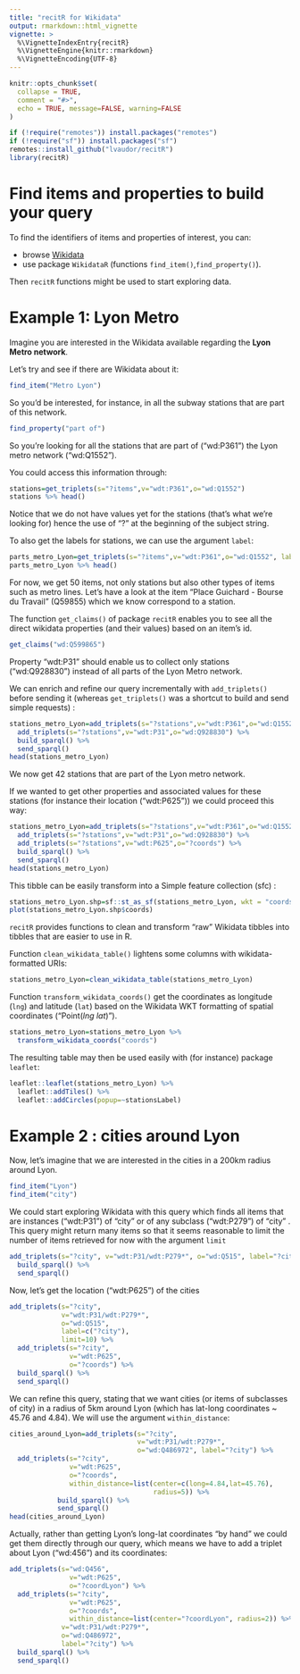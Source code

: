 ```yaml
---
title: "recitR for Wikidata"
output: rmarkdown::html_vignette
vignette: >
  %\VignetteIndexEntry{recitR}
  %\VignetteEngine{knitr::rmarkdown}
  %\VignetteEncoding{UTF-8}
---
```


```r
knitr::opts_chunk$set(
  collapse = TRUE,
  comment = "#>",
  echo = TRUE, message=FALSE, warning=FALSE
)
```

```r
if (!require("remotes")) install.packages("remotes")
if (!require("sf")) install.packages("sf")
remotes::install_github("lvaudor/recitR")
library(recitR)
```


# Find items and properties to build your query

To find the identifiers of items and properties of interest, you can:

- browse [Wikidata](https://www.wikidata.org/wiki/Wikidata:Main_Page) 
- use package `WikidataR` (functions `find_item()`,`find_property()`).

Then `recitR` functions might be used to start exploring data.

# Example 1: Lyon Metro

Imagine you are interested in the Wikidata available regarding the **Lyon Metro network**.

Let's try and see if there are Wikidata about it:

```r
find_item("Metro Lyon")
```

So you'd be interested, for instance, in all the subway stations that are part of this network.

```r
find_property("part of")
```

So you're looking for all the stations that are part of ("wd:P361") the Lyon metro network ("wd:Q1552").

You could access this information through:

```r
stations=get_triplets(s="?items",v="wdt:P361",o="wd:Q1552")
stations %>% head()
```

Notice that we do not have values yet for the stations (that's what we're looking for) hence the use of "?" at the beginning of the subject string.

To also get the labels for stations, we can use the argument `label`:

```r
parts_metro_Lyon=get_triplets(s="?items",v="wdt:P361",o="wd:Q1552", label="?items")
parts_metro_Lyon %>% head()
```

For now, we get 50 items, not only stations but also other types of items such as metro lines. Let's have a look at the item "Place Guichard - Bourse du Travail" (Q59855) which we know correspond to a station.

The function `get_claims()` of package `recitR` enables you to see all the direct wikidata properties (and their values) based on an item's id. 

```r
get_claims("wd:Q599865")
```

Property "wdt:P31" should enable us to collect only stations ("wd:Q928830") instead of all parts of the Lyon Metro network.

We can enrich and refine our query incrementally with `add_triplets()` before sending it (whereas `get_triplets()` was a shortcut to build and send simple requests) :

```r
stations_metro_Lyon=add_triplets(s="?stations",v="wdt:P361",o="wd:Q1552", label="?stations") %>% 
  add_triplets(s="?stations",v="wdt:P31",o="wd:Q928830") %>% 
  build_sparql() %>% 
  send_sparql()
head(stations_metro_Lyon)
```

We now get 42 stations that are part of the Lyon metro network.

If we wanted to get other properties and associated values for these stations (for instance their location ("wdt:P625")) we could proceed this way:

```r
stations_metro_Lyon=add_triplets(s="?stations",v="wdt:P361",o="wd:Q1552", label="?stations") %>% 
  add_triplets(s="?stations",v="wdt:P31",o="wd:Q928830") %>% 
  add_triplets(s="?stations",v="wdt:P625",o="?coords") %>% 
  build_sparql() %>% 
  send_sparql()
head(stations_metro_Lyon)
```

This tibble can be easily transform into a Simple feature collection (sfc) :

```r
stations_metro_Lyon.shp=sf::st_as_sf(stations_metro_Lyon, wkt = "coords")
plot(stations_metro_Lyon.shp$coords)
```


`recitR` provides functions to clean and transform "raw" Wikidata tibbles into tibbles that are easier to use in R.

Function `clean_wikidata_table()` lightens some columns with wikidata-formatted URIs:

```r
stations_metro_Lyon=clean_wikidata_table(stations_metro_Lyon)
```


Function `transform_wikidata_coords()` get the coordinates as longitude (`lng`) and latitude (`lat`) based on the Wikidata WKT formatting of spatial coordinates ("Point(*lng* *lat*)").

```r
stations_metro_Lyon=stations_metro_Lyon %>% 
  transform_wikidata_coords("coords")
```

The resulting table may then be used easily with (for instance) package `leaflet`:

```r
leaflet::leaflet(stations_metro_Lyon) %>%
  leaflet::addTiles() %>%
  leaflet::addCircles(popup=~stationsLabel)
```


# Example 2 : cities around Lyon

Now, let's imagine that we are interested in the cities in a 200km radius around Lyon.

```r
find_item("Lyon")
find_item("city")
```

We could start exploring Wikidata with this query which finds all items that are instances ("wdt:P31") of "city" or of any subclass ("wdt:P279") of "city" . This query might return many items so that it seems reasonable to limit the number of items retrieved for now with the argument `limit`

```r
add_triplets(s="?city", v="wdt:P31/wdt:P279*", o="wd:Q515", label="?city",limit=10) %>% 
  build_sparql() %>% 
  send_sparql()
```
Now, let's get the location ("wdt:P625") of the cities

```r
add_triplets(s="?city",
             v="wdt:P31/wdt:P279*",
             o="wd:Q515",
             label=c("?city"),
             limit=10) %>%
  add_triplets(s="?city",
               v="wdt:P625",
               o="?coords") %>% 
  build_sparql() %>% 
  send_sparql()
```

We can refine this query, stating that we want cities (or items of subclasses of city) in a radius of 5km around Lyon (which has lat-long coordinates ~ 45.76 and 4.84). We will use the argument `within_distance`:


```r
cities_around_Lyon=add_triplets(s="?city",
                                v="wdt:P31/wdt:P279*",
                                o="wd:Q486972", label="?city") %>% 
  add_triplets(s="?city",
               v="wdt:P625",
               o="?coords",
               within_distance=list(center=c(long=4.84,lat=45.76),
                                    radius=5)) %>% 
            build_sparql() %>%
            send_sparql()
head(cities_around_Lyon)
```

Actually, rather than getting Lyon's long-lat coordinates "by hand" we could get them directly through our query, which means we have to add a triplet about Lyon ("wd:456") and its coordinates:

```r
add_triplets(s="wd:Q456",
               v="wdt:P625",
               o="?coordLyon") %>% 
  add_triplets(s="?city",
               v="wdt:P625",
               o="?coords",
               within_distance=list(center="?coordLyon", radius=2)) %>%   add_triplets(s="?city",
             v="wdt:P31/wdt:P279*",
             o="wd:Q486972",
             label="?city") %>%
  build_sparql() %>% 
  send_sparql()
```

